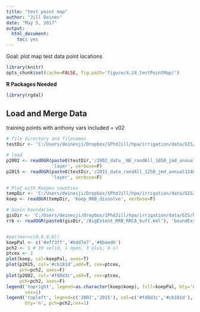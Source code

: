 ```yaml
---
title: "test point map"
author: "Jill Deines"
date: "May 5, 2017"
output: 
  html_document:
    toc: yes
---
```


Goal: plot map test data point locations


```r
library(knitr)
opts_chunk$set(cache=FALSE, fig.path='figure/4.24_testPointMap/')
```

**R Packages Needed**

```r
library(rgdal)
```


## Load and Merge Data
training points with anthony vars included = v02

```r
# file directory and filenames
testDir <- 'C:/Users/deinesji/Dropbox/1PhdJill/hpa/irrigation/data/GIS/validation/generatedPointsForUpload'

# load
p2002 <- readOGR(paste0(testDir,'/2002_data__NE_randAll_1050_jmd_annual1036.kml'),
                 'layer', verbose=F)
p2015 <- readOGR(paste0(testDir,'/2015_data_randAll_1250_jmd_annual1248.kml'),
                 'layer', verbose=F)

# Plot with Koepen counties
tempDir <- 'C:/Users/deinesji/Dropbox/1PhdJill/hpa/irrigation/data/GIS/validation/1.15_makeRrbPoints_workspace'
koep <- readOGR(tempDir, 'Koep_RRB_dissolve', verbose=F)

# basin boundaries
gisDir <- 'C:/Users/deinesji/Dropbox/1PhdJill/hpa/irrigation/data/GIS/kml'
rrb <- readOGR(paste0(gisDir,'/BigExtent_RRB_RRCA_buff.kml'), 'boundExtent', verbose=F)


#par(mar=c(0,0,0,0))
koepPal <- c('#eff3ff','#bdd7e7','#6baed6')
pch2 <- 1 # 19 solid, 1 open, 3 plus, 4 x)
ptcex <- 1
plot(koep, col=koepPal, axes=T)
plot(p2015, col='#cb181d',add=T, cex=ptcex,
     pch=pch2, axes=F)
plot(p2002, col='#fd8d3c',add=T, cex=ptcex,
     pch=pch2, axes=F)
legend('topright', legend=as.character(koep$koep), fill=koepPal, bty='n',
       cex=1)
legend('topleft', legend=c('2002','2015'), col=c('#fd8d3c','#cb181d'),
       bty='n', pch=pch2,cex=1)


```